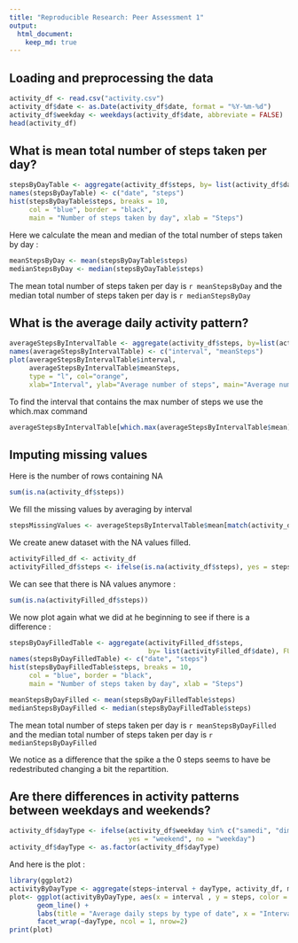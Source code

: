 ---
title: "Reproducible Research: Peer Assessment 1"
output: 
  html_document:
    keep_md: true
---


## Loading and preprocessing the data

```{r}
activity_df <- read.csv("activity.csv")
activity_df$date <- as.Date(activity_df$date, format = "%Y-%m-%d")
activity_df$weekday <- weekdays(activity_df$date, abbreviate = FALSE)
head(activity_df)
```

## What is mean total number of steps taken per day?
```{r}
stepsByDayTable <- aggregate(activity_df$steps, by= list(activity_df$date), FUN="sum", na.rm = TRUE)
names(stepsByDayTable) <- c("date", "steps")
hist(stepsByDayTable$steps, breaks = 10, 
     col = "blue", border = "black", 
     main = "Number of steps taken by day", xlab = "Steps")
```   

Here we calculate the mean and median of the total number of steps taken by day :   

```{r}
meanStepsByDay <- mean(stepsByDayTable$steps)
medianStepsByDay <- median(stepsByDayTable$steps)
```

The mean total number of steps taken per day is `r meanStepsByDay` and the median total number of steps taken per day is `r medianStepsByDay`

## What is the average daily activity pattern?

```{r}
averageStepsByIntervalTable <- aggregate(activity_df$steps, by=list(activity_df$interval), FUN=mean, na.rm=TRUE)
names(averageStepsByIntervalTable) <- c("interval", "meanSteps")
plot(averageStepsByIntervalTable$interval, 
     averageStepsByIntervalTable$meanSteps, 
     type = "l", col="orange", 
     xlab="Interval", ylab="Average number of steps", main="Average number of steps by interval")
```

To find the interval that contains the max number of steps we use the which.max command
```{r}
averageStepsByIntervalTable[which.max(averageStepsByIntervalTable$mean), ]$interval
```

## Imputing missing values

Here is the number of rows containing NA
```{r}
sum(is.na(activity_df$steps))
```

We fill the missing values by averaging by interval

```{r}
stepsMissingValues <- averageStepsByIntervalTable$mean[match(activity_df$interval, averageStepsByIntervalTable$interval)]
```

We create anew dataset with the NA values filled.

```{r}
activityFilled_df <- activity_df
activityFilled_df$steps <- ifelse(is.na(activity_df$steps), yes = stepsMissingValues, no = activity_df$steps)
```

We can see that there is NA values anymore :

```{r}
sum(is.na(activityFilled_df$steps))
```

We now plot again what we did at he beginning to see if there is a difference :
```{r}
stepsByDayFilledTable <- aggregate(activityFilled_df$steps, 
                                   by= list(activityFilled_df$date), FUN="sum", na.rm = TRUE)
names(stepsByDayFilledTable) <- c("date", "steps")
hist(stepsByDayFilledTable$steps, breaks = 10, 
     col = "blue", border = "black", 
     main = "Number of steps taken by day", xlab = "Steps")
```

```{r}
meanStepsByDayFilled <- mean(stepsByDayFilledTable$steps)
medianStepsByDayFilled <- median(stepsByDayFilledTable$steps)
```

The mean total number of steps taken per day is `r meanStepsByDayFilled` and the median total number of steps taken per day is `r medianStepsByDayFilled`

We notice as a difference that the spike a the 0 steps seems to have be redestributed changing a bit the repartition.

## Are there differences in activity patterns between weekdays and weekends?

```{r}
activity_df$dayType <- ifelse(activity_df$weekday %in% c("samedi", "dimanche"), 
                              yes = "weekend", no = "weekday")
activity_df$dayType <- as.factor(activity_df$dayType)
```

And here is the plot :

```{r}
library(ggplot2)
activityByDayType <- aggregate(steps~interval + dayType, activity_df, mean, na.rm = TRUE)
plot<- ggplot(activityByDayType, aes(x = interval , y = steps, color = dayType)) +
       geom_line() +
       labs(title = "Average daily steps by type of date", x = "Interval", y = "Average number of steps") +
       facet_wrap(~dayType, ncol = 1, nrow=2)
print(plot)
```

